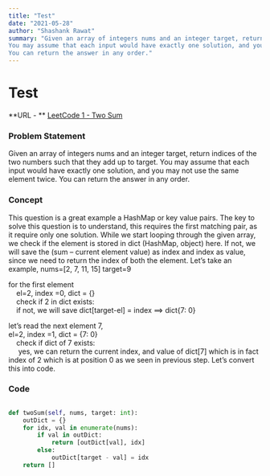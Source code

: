 ```yaml
---
title: "Test"
date: "2021-05-28"
author: "Shashank Rawat"
summary: "Given an array of integers nums and an integer target, return indices of the two numbers such that they add up to target.
You may assume that each input would have exactly one solution, and you may not use the same element twice.
You can return the answer in any order."
---
```


# Test

**URL - ** [LeetCode 1 - Two Sum](https://leetcode.com/problems/two-sum/)

### Problem Statement

Given an array of integers nums and an integer target, return indices of the two numbers such that they add up to target.
You may assume that each input would have exactly one solution, and you may not use the same element twice.
You can return the answer in any order.

### Concept

This question is a great example a HashMap or key value pairs. The key to solve this question is to understand, this requires the first matching pair, as it require only one solution.
While we start looping through the given array, we check if the element is stored in dict (HashMap, object) here. If not, we will save the (sum – current element value) as index and index as value, since we need to return the index of both the element.
Let’s take an example,
nums=[2, 7, 11, 15]
target=9

for the first element  
&nbsp;&nbsp;&nbsp;&nbsp;el=2, index =0, dict = {}  
&nbsp;&nbsp;&nbsp;&nbsp;check if 2 in dict exists:  
&nbsp;&nbsp;&nbsp;&nbsp;if not, we will save dict[target-el] = index ==> dict{7: 0}

let’s read the next element 7,  
el=2, index =1, dict = {7: 0}  
&nbsp;&nbsp;&nbsp;&nbsp;check if dict of 7 exists:  
&nbsp;&nbsp;&nbsp;&nbsp; yes, we can return the current index, and value of dict[7] which is in fact index of 2 which is at position 0 as we seen in previous step.
Let’s convert this into code.

### Code

```python

def twoSum(self, nums, target: int):
    outDict = {}
    for idx, val in enumerate(nums):
        if val in outDict:
            return [outDict[val], idx]
        else:
            outDict[target - val] = idx
    return []

```
